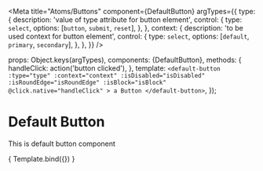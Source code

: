 
<Meta
  title="Atoms/Buttons"
  component={DefaultButton}
  argTypes={{
    type: {
      description: 'value of type attribute for button element',
      control: {
        type: `select`,
        options: [`button`, `submit`, `reset`],
      },
    },
    context: {
      description: 'to be used context for button element',
      control: {
        type: `select`,
        options: [`default`, `primary`, `secondary`],
      },
    },
  }}
/>

  props: Object.keys(argTypes),
  components: {DefaultButton},
  methods: {
    handleClick: action('button clicked'),
  },
  template: `
    <default-button
      :type="type"
      :context="context"
      :isDisabled="isDisabled"
      :isRoundEdge="isRoundEdge"
      :isBlock="isBlock"
      @click.native="handleClick"
    >
      a Button
    </default-button>
  `,
});

# Default Button

This is default button component

<Canvas>
  <Story
    name="DefaultButton"
    args = {{
      type: `button`,
      isDisabled: false,
      isRoundEdge: false,
    }}
  >
    { Template.bind({}) }
  </Story>
</Canvas>

<ArgsTable story="DefaultButton" />